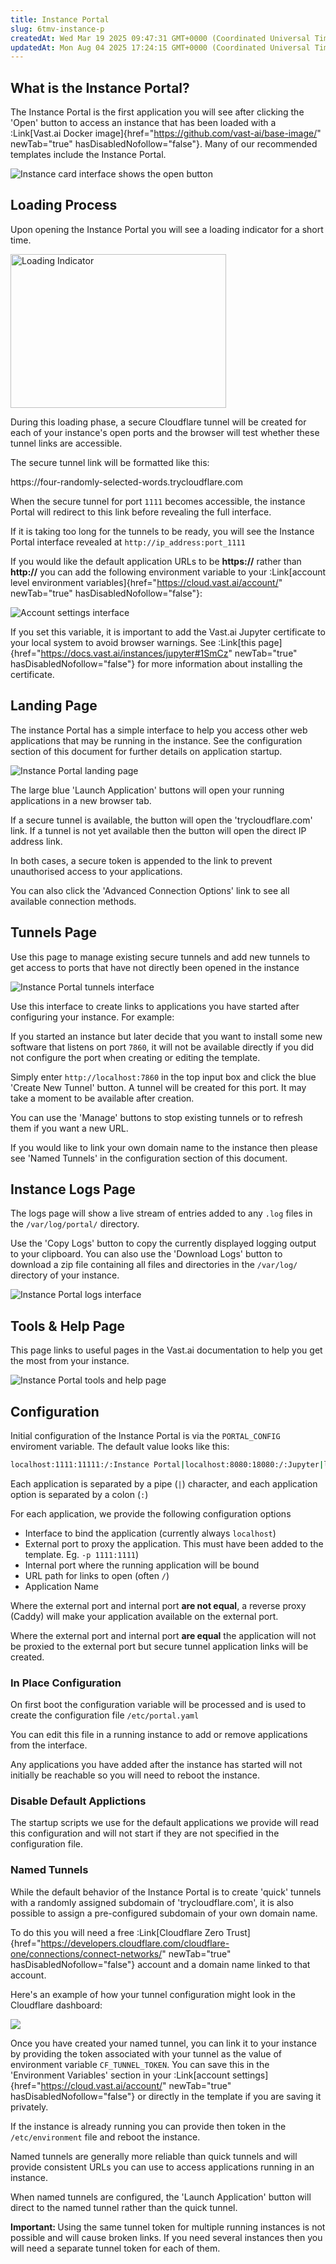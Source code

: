 ```yaml
---
title: Instance Portal
slug: 6tmv-instance-p
createdAt: Wed Mar 19 2025 09:47:31 GMT+0000 (Coordinated Universal Time)
updatedAt: Mon Aug 04 2025 17:24:15 GMT+0000 (Coordinated Universal Time)
---
```


## What is the Instance Portal?

The Instance Portal is the first application you will see after clicking the 'Open' button to access an instance that has been loaded with a :Link[Vast.ai Docker image]{href="https://github.com/vast-ai/base-image/" newTab="true" hasDisabledNofollow="false"}. Many of our recommended templates include the Instance Portal.

![Instance card interface shows the open button](https://archbee-image-uploads.s3.amazonaws.com/9WtD9F5n1L2IYJxS0qXDd/a_gX2JQFvR7lSXzxC5ghi_open-button.png "Click the Open button to access the Instance Portal")

## Loading Process

Upon opening the Instance Portal you will see a loading indicator for a short time.&#x20;



<Image src="https://archbee-image-uploads.s3.amazonaws.com/9WtD9F5n1L2IYJxS0qXDd/zBtC9yGpG2f0jWdRW4Mfl_portal-loading.png" signedSrc="https://archbee-image-uploads.s3.amazonaws.com/9WtD9F5n1L2IYJxS0qXDd/zBtC9yGpG2f0jWdRW4Mfl_portal-loading.png" size="50" width="345" height="246" position="center" caption="Loading Indicator" alt="Loading Indicator" darkWidth="800" darkHeight="570"></Image>

During this loading phase, a secure Cloudflare tunnel will be created for each of your instance's open ports and the browser will test whether these tunnel links are accessible.

The secure tunnel link will be formatted like this:

https\://four-randomly-selected-words.trycloudflare.com

When the secure tunnel for port `1111` becomes accessible, the instance Portal will redirect to this link before revealing the full interface.

If it is taking too long for the tunnels to be ready, you will see the Instance Portal interface revealed at `http://ip_address:port_1111`

If you would like the default application URLs to be **https\://** rather than **http\://** you can add the following environment variable to your :Link[account level environment variables]{href="https://cloud.vast.ai/account/" newTab="true" hasDisabledNofollow="false"}:



![Account settings interface](https://archbee-image-uploads.s3.amazonaws.com/9WtD9F5n1L2IYJxS0qXDd/XTRB709RvokQmX2FJmKXk_enable-https.png "Enable HTTPS Variable")



If you set this variable, it is important to add the Vast.ai Jupyter certificate  to your local system to avoid browser warnings.  See :Link[this page]{href="https://docs.vast.ai/instances/jupyter#1SmCz" newTab="true" hasDisabledNofollow="false"} for more information about installing the certificate.

## Landing Page

The instance Portal has a simple interface to help you access other web applications that may be running in the instance. See the configuration section of this document for further details on application startup.



![Instance Portal landing page](https://archbee-image-uploads.s3.amazonaws.com/9WtD9F5n1L2IYJxS0qXDd/cShvzCQIPl-Up888NMTlY_portal-landing.png "Landing Page")

The large blue 'Launch Application' buttons will open your running applications in a new browser tab. &#x20;

If a secure tunnel is available, the button will open the 'trycloudflare.com' link.  If a tunnel is not yet available then the button will open the direct IP address link.

In both cases, a secure token is appended to the link to prevent unauthorised access to your applications.

You can also click the 'Advanced Connection Options' link to see all available connection methods.

## Tunnels Page

Use this page to manage existing secure tunnels and add new tunnels to get access to ports that have not directly been opened in the instance



![Instance Portal tunnels interface](https://archbee-image-uploads.s3.amazonaws.com/9WtD9F5n1L2IYJxS0qXDd/Ohi4B0HuHZ7Z_AiAr54hI_portal-tunnels.png "Tunnels Page")

Use this interface to create links to applications you have started after configuring your instance. For example:

If you started an instance but later decide that you want to install some new software that listens on port `7860`, it will not be available directly if you did not configure the port when creating or editing the template.

Simply enter `http://localhost:7860` in the top input box and click the blue 'Create New Tunnel' button.  A tunnel will be created for this port. It may take a moment to be available after creation.&#x20;

You can use the 'Manage' buttons to stop existing tunnels or to refresh them if you want a new URL.

If you would like to link your own domain name to the instance then please see 'Named Tunnels' in the configuration section of this document.

## Instance Logs Page

The logs page will show a live stream of entries added to any `.log` files in the `/var/log/portal/` directory.



Use the 'Copy Logs' button to copy the currently displayed logging output to your clipboard.  You can also use the 'Download Logs' button to download a zip file containing all files and directories in the `/var/log/` directory of your instance.



![Instance Portal logs interface](https://archbee-image-uploads.s3.amazonaws.com/9WtD9F5n1L2IYJxS0qXDd/FiE-tIaVUG8f8EYYwTgBN_portal-logs.png "Logs Page")

## Tools & Help Page

This page links to useful pages in the Vast.ai documentation to help you get the most from your instance.



![Instance Portal tools and help page](https://archbee-image-uploads.s3.amazonaws.com/9WtD9F5n1L2IYJxS0qXDd/GnUIcdrhK4m21dXwaH3pb_portal-help.png "Tools & Help Page")

## Configuration

Initial configuration of the Instance Portal is via the `PORTAL_CONFIG` enviroment variable.  The default value looks like this:

```bash
localhost:1111:11111:/:Instance Portal|localhost:8080:18080:/:Jupyter|localhost:8080:8080:/terminals/1:Jupyter Terminal|localhost:8384:18384:/:Syncthing|localhost:6006:16006:/:Tensorboard
```

Each application is separated by a pipe (`|`) character, and each application option is separated by a colon (`:`)&#x20;

For each application, we provide the following configuration options

- Interface to bind the application (currently always `localhost`)
- External port to proxy the application. This must have been added to the template. Eg. `-p 1111:1111`)
- Internal port where the running application will be bound
- URL path for links to open (often `/`)
- Application Name

Where the external port and internal port **are not equal**, a reverse proxy (Caddy) will make your application available on the external port.

Where the external port and internal port **are equal** the application will not be proxied to the external port but secure tunnel application links will be created.

### In Place Configuration

On first boot the configuration variable will be processed and is used to create the configuration file `/etc/portal.yaml`

You can edit this file in a running instance to add or remove applications from the interface.

Any applications you have added after the instance has started will not initially be reachable so you will need to reboot the instance.

### Disable Default Applictions

The startup scripts we use for the default applications we provide will read this configuration and will not start if they are not specified in the configuration file.

### Named Tunnels

While the default behavior of the Instance Portal is to create 'quick' tunnels with a randomly assigned subdomain of 'trycloudflare.com', it is also possible to assign a pre-configured subdomain of your own domain name.

To do this you will need a free :Link[Cloudflare Zero Trust]{href="https://developers.cloudflare.com/cloudflare-one/connections/connect-networks/" newTab="true" hasDisabledNofollow="false"} account and a domain name linked to that account.

Here's an example of how your tunnel configuration might look in the Cloudflare dashboard:

![](https://archbee-image-uploads.s3.amazonaws.com/9WtD9F5n1L2IYJxS0qXDd/dupMEmL7mTzYYpuY66mDJ_named-tunnel.png)

Once you have created your named tunnel, you can link it to your instance by providing the token associated with your tunnel as the value of environment variable `CF_TUNNEL_TOKEN`. You can save this in the 'Environment Variables' section in your :Link[account settings]{href="https://cloud.vast.ai/account/" newTab="true" hasDisabledNofollow="false"} or directly in the template if you are saving it privately.

If the instance is already running you can provide then token in the `/etc/environment` file and reboot the instance.

Named tunnels are generally more reliable than quick tunnels and will provide consistent URLs you can use to access applications running in an instance.

When named tunnels are configured, the 'Launch Application' button will direct to the named tunnel rather than the quick tunnel.

**Important:&#x20;**&#x55;sing the same tunnel token for multiple running instances is not possible and will cause broken links.  If you need several instances then you will need a separate tunnel token for each of them.
